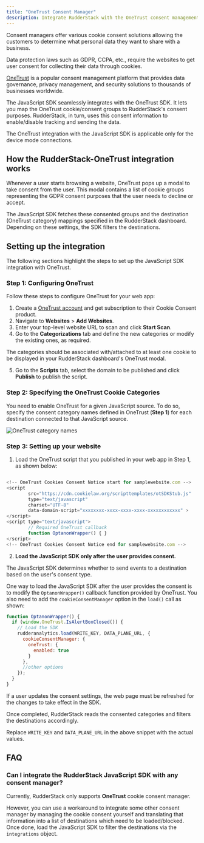 ```yaml
---
title: "OneTrust Consent Manager"
description: Integrate RudderStack with the OneTrust consent management platform.
---
```


Consent managers offer various cookie consent solutions allowing the customers to determine what personal data they want to share with a business.

<div class="infoBlock">
Data protection laws such as GDPR, CCPA, etc., require the websites to get user consent for collecting their data through cookies.
</div>

[OneTrust](https://www.onetrust.com/) is a popular consent management platform that provides data governance, privacy management, and security solutions to thousands of businesses worldwide. 

The JavaScript SDK seamlessly integrates with the OneTrust SDK. It lets you map the OneTrust cookie/consent groups to RudderStack's consent purposes. RudderStack, in turn, uses this consent information to enable/disable tracking and sending the data.

<div class="warningBlock">
The OneTrust integration with the JavaScript SDK is applicable only for the <Link to="/destinations/rudderstack-connection-modes/#device-mode">device mode</Link> connections.
</div>

## How the RudderStack-OneTrust integration works

Whenever a user starts browsing a website, OneTrust pops up a modal to take consent from the user. This modal contains a list of cookie groups representing the GDPR consent purposes that the user needs to decline or accept.

The JavaScript SDK fetches these consented groups and the destination (OneTrust category) mappings specified in the RudderStack dashboard. Depending on these settings, the SDK filters the destinations.

## Setting up the integration

The following sections highlight the steps to set up the JavaScript SDK integration with OneTrust.

### Step 1: Configuring OneTrust

Follow these steps to configure OneTrust for your web app:

1. Create a [OneTrust account](https://my.onetrust.com/s/login/SelfRegister?language=en_US&startURL=%2Fs%2F%3Ft%3D1587743884774) and get subscription to their <Link to="https://www.onetrust.com/products/cookie-consent/">Cookie Consent</Link> product.
2. Navigate to **Websites** > **Add Websites**. 
3. Enter your top-level website URL to scan and click **Start Scan**.
4. Go to the **Categorizations** tab and define the new categories or modify the existing ones, as required.

<div class="infoBlock">
The categories should be associated with/attached to at least one cookie to be displayed in your RudderStack dashboard's OneTrust modal.
</div>

5. Go to the **Scripts** tab, select the domain to be published and click **Publish** to publish the script.

### Step 2: Specifying the OneTrust Cookie Categories

You need to enable OneTrust for a given JavaScript source. To do so, specify the consent category names defined in OneTrust (**Step 1**) for each destination connected to that JavaScript source.

<img src="../../../../assets/event-stream-sources/onetrust-1.png" alt="OneTrust category names" />

### Step 3: Setting up your website

1. Load the OneTrust script that you published in your web app in <Link to="#step-1-configuring-onetrust">Step 1</Link>, as shown below:

```javascript

<!-- OneTrust Cookies Consent Notice start for samplewebsite.com -->
<script
        src="https://cdn.cookielaw.org/scripttemplates/otSDKStub.js"
        type="text/javascript"
        charset="UTF-8"
        data-domain-script="xxxxxxxx-xxxx-xxxx-xxxx-xxxxxxxxxxxx" >
</script>
<script type="text/javascript">
        // Required OneTrust callback
        function OptanonWrapper() { }
</script>
<!-- OneTrust Cookies Consent Notice end for samplewebsite.com -->
```

2. **Load the JavaScript SDK only after the user provides consent.**

The JavaScript SDK determines whether to send events to a destination based on the user's consent type.

One way to load the JavaScript SDK after the user provides the consent is to modify the `OptanonWrapper()` callback function provided by OneTrust. You also need to add the `cookieConsentManager` option in the `load()` call as shown:

```javascript
function OptanonWrapper() {
  if (window.OneTrust.IsAlertBoxClosed()) {
    // Load the SDK
    rudderanalytics.load(WRITE_KEY, DATA_PLANE_URL, {
      cookieConsentManager: {
        oneTrust: {
          enabled: true
        }
      },
      //other options
    });
  }
}
```

<div class="infoBlock">
If a user updates the consent settings, the web page must be refreshed for the changes to take effect in the SDK.
</div>

Once completed, RudderStack reads the consented categories and filters the destinations accordingly.

<div class="infoBlock">
Replace <Link to="/resources/glossary/#write-key"><code class="inline-code">WRITE_KEY</code></Link> and <Link to="/dashboard-guides/overview/#data-plane-url"><code class="inline-code">DATA_PLANE_URL</code></Link> in the above snippet with the actual values.
</div>

## FAQ

### Can I integrate the RudderStack JavaScript SDK with any consent manager?

Currently, RudderStack only supports **OneTrust** cookie consent manager.

However, you can use a workaround to integrate some other consent manager by managing the cookie consent yourself and translating that information into a list of destinations which need to be loaded/blocked. Once done, load the JavaScript SDK to <Link to="/sources/event-streams/sdks/rudderstack-javascript-sdk/filtering/#filtering-destinations">filter the destinations</Link> via the `integrations` object.
